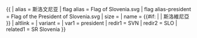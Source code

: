 {{ {{{1<noinclude>|country showdata</noinclude>}}}
| alias = 斯洛文尼亚
| flag alias = Flag of Slovenia.svg
| flag alias-president = Flag of the President of Slovenia.svg
| size = {{{size|}}}
| name = {{#if: {{{name|}}} | {{{name|}}} | 斯洛維尼亞 }}
| altlink = {{{altlink|}}}
| variant = {{{variant|}}}
<noinclude>
| var1 = president
| redir1 = SVN
| redir2 = SLO
| related1 = SR Slovenia
</noinclude>
}}<noinclude>
</noinclude>